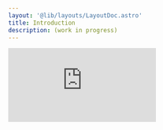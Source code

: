 ```yaml
---
layout: '@lib/layouts/LayoutDoc.astro'
title: Introduction
description: (work in progress)
---
```



<iframe
    class="w-full aspect-video rounded-container overflow-hidden"
    src="https://www.youtube.com/embed/tHzVyChDuyo"
    title="YouTube video player"
    frameborder="0"
    allow="accelerometer; autoplay; clipboard-write; encrypted-media; gyroscope; picture-in-picture"
    allowfullscreen
/>

## Coming Soon

Expect big updates to this page soon!